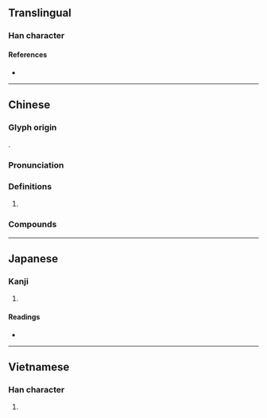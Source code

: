 {{also|尴|尶}}
{{character info/new}}
==Translingual==

===Han character===
{{Han char|rn=43|rad=尢|as=14|sn=17|four=48011|canj=KUSIT,KUSMT|ids=⿸尢監}}

====References====
* {{Han ref|kx=0299.221|dkj=07624|dj=0595.020|hdz=10557.150|uh=5C37|ud=23607|bh=C0AA|bd=49322}}

----

==Chinese==
{{zh-forms|s=尴}}

===Glyph origin===
{{Han etym}}
{{Han compound|尢|監|c1=s|c2=p|ls=psc}}.

===Pronunciation===
{{zh-pron
|m=gān
|c=gaam1
|mn=ml:kam
|oc=y
|cat=
}}

===Definitions===
{{zh-hanzi}}

# {{zh-only|尷尬|[[embarrassed]]}}

===Compounds===
{{zh-der|不尷不尬|不尷尬|尷尬|尷尬局面|處境尷尬}}

----

==Japanese==

===Kanji===
{{ja-kanji|grade=|rs=尢14}}

# {{defn|lang=ja|sort=尢14}}

====Readings====
* {{ja-readings|on=[[かん]] (kan), [[けん]] (ken)|kun=}}

----

==Vietnamese==

===Han character===
{{vi-hantu|[[giám]]|rs=尢14}}

# {{defn|lang=vi|sort=尢14}}